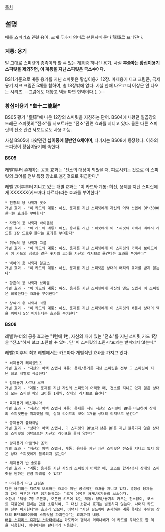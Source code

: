 [[목차]]
== 설명 ==
[[배틀 스피리츠]] 관련 용어. 크게 두가지 의미로 분류되며 둘다 龍騎로 표기된다.

=== 계통: 용기 ===
말 그대로 스피릿의 종족이라 할 수 있는 계통중 하나인 용기. 사실 '''후술하는 황십이용기 스피릿을 제외하면, 이 계통을 지닌 스피릿은 극소수이다.'''

BS11기준으로 계통 용기를 지닌 스피릿은 황십이용기 12장. 마제용기 다크 크림즌, 극제용기 지크 크림즌 5체를 합하여, 총 18장밖에 없다. 사실 한때 나오고 더 이상은 안 나오는 시리즈. --그럼에도 대놓고 덱을 짜면 현역이다.(…)--

=== 황십이용기 "皇十二龍騎" ===
BS05 황기 "皇騎"에 나온 12장의 스피릿을 지칭하는 단어. BS04에 나왔던 일곱장의 드래곤 스피릿의 "전소"를 서포트하는 "전소"관련 효과를 지니고 있다. 물론 다른 스피릿의 전소 관련 서포트로도 사용 가능. 

사실 BS05에 나왔던건 '''십이중에 절반인 6체이며''', 나머지는 BS08에 등장했다. 이하의 스피릿이 황십이용기에 속한다.

==== BS05 ====
레벨1부터 존재하는 공통 효과는 "전소의 대상이 되었을 때, 피로시키는 것으로 이 스피릿의 코어를 전부 특정 장소로 옮긴것으로 취급한다." 

레벨 2이후부터 지니고 있는 개별 효과는 "이 카드와 계통: 허신, 용제를 지닌 스피릿에게 XXXXXX(카드마다 다르다)라는 효과를 부여한다"

 * 진홍의 용 사역자 롯소
 개별 효과 - "이 카드와 계통: 허신, 용제를 지닌 스피릿에게 자신의 어택 스텝에 BP+3000한다는 효과를 부여한다"

 * 자연의 용 사역자 바이올렛
 개별 효과 - "이 카드와 계통: 허신, 용제를 지닌 스피릿에게 이 스피릿의 어택시 덱에서 카드를 1장 드로우 한다는 효과를 부여한다"

 * 취녹의 용 사역자 그륜
 개별 효과 - "이 카드와 계통: 허신, 용제를 지닌 스피릿에게 이 스피릿의 어택시 보이드에서 이 카드의 심볼과 같은 숫자의 코어를 자신의 리저브로 옮긴다는 효과를 부여한다" 

 * 백아의 용 사역자 알프스
 개별 효과 - "이 카드와 계통: 허신, 용제를 지닌 스피릿은 상대의 매직의 효과를 받지 않는다"

 * 황혼의 용 사역자 브라움
 개별 효과 - "이 카드와 계통: 허신, 용제를 지닌 스피릿에게 자신의 엔드 스텝시 이 스피릿은 회복한다는 효과를 부여한다"

 * 창해의 용 사역자 아즐
 개별 효과 - "이 카드와 계통: 허신, 용제를 지닌 스피릿에게 이 스피릿의 배틀시 상대의 덱을 위에서 5장 파기한다는 효과를 부여한다"

==== BS08 ====
레벨1부터의 공통 효과는 "1턴에 1번, 자신의 패에 있는 "전소"를 지닌 스피릿 카드 1장을 "전소"하지 않고 소환할 수 있다. 단 '이 스피릿의 소환시'효과는 발휘되지 않는다." 

레벨2이후의 최고 레벨에서는 카드마다 개별적인 효과를 가지고 있다. 

 * 뇌제용기 레이블릿츠
 개별 효과 - "자신의 어택 스텝시 계통: 용제/용기를 지닛 스피릿을 전부 그 스피릿이 지닌 최고 레벨로 취급한다"

 * 암제용기 사프나 루크
 개별 효과 - "계통: 용제를 지닌 자신의 스피릿이 어택할 때, 전소를 지니고 있지 않은 상대의 모든 스피릿 위의 코어를 1개씩, 상대의 리저브로 옮긴다"

 * 육제용기 베스피니아
 개별 효과 - "자신의 어택 스텝시 계통: 용제를 지닌 자신의 스피릿이 BP를 비교하여 상대의 스피릿만을 파괴했을 때, 상대 라이프의 코어 1개를 상대의 리저브로 옮긴다"

 * 공제용기 플래티넘
 개별 효과 - "상대의 어택 스텝시, 이 스피릿의 BP보다 낮은 BP를 지닌 블록되지 않은 상대의 스피릿의 어택으로는 자신의 라이프를 줄지 않는다"

 * 광제용기 아르카나 조커
 개별 효과 - "자신의 어택 스텝시, 계통: 용제를 지닌 자신 스피릿은 전소를 지니고 있지 않은 상대 스피릿에게 블록되지 않는다"

 * 해제용기 반 솔로뮤
 개별 효과 - "계통: 용제를 지닌 자신의 스피릿이 어택할 때, 코스트 합계4까지 상대의 스피릿을 원하는 만큼 파괴할 수 있다"

 * 마제용기 다크 크림즌
 다른 용기와는 다르게 보조하는 효과가 아닌 공격적인 효과를 지니고 있다. 설정상 용제들과 같이 싸우던 다른 용기들하고는 다르게 이쪽은 용제/용기들의 보스이다.
 소환시 "덱을 7장 오픈후, 오픈한 카드에 있는 계통: 용제/용기의 카드는 전소없이, 코스트 지불없이 원하는 만큼 소환하여, 그 대신 소환시 효과는 발동하지 않는다. 나머지 카드는 전부 파기한다"는 효과가 있으며, 어택시 "자신 필드위에 존재하는 계통 용제의 수만큼 상대의 BP5000이하의 스피릿을 파괴한다"는 효과까지 내장. 
 [[배틀 스피리츠 디지털 스타터]]에서는 마도카와 갤럭시 와타나베가 이 카드를 주력으로 한 덱을 사용한다. 애니에서는 판테라가 사용했다.
